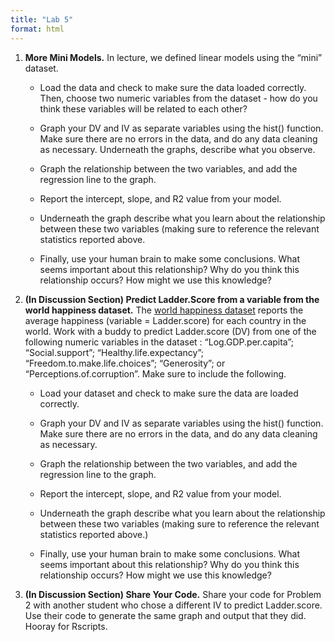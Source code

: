 ```yaml
---
title: "Lab 5"
format: html
---
```


1.  **More Mini Models.** In lecture, we defined linear models using the “mini” dataset.

    -   Load the data and check to make sure the data loaded correctly. Then, choose two numeric variables from the dataset - how do you think these variables will be related to each other?

    -   Graph your DV and IV as separate variables using the hist() function. Make sure there are no errors in the data, and do any data cleaning as necessary. Underneath the graphs, describe what you observe.

    -   Graph the relationship between the two variables, and add the regression line to the graph.

    -   Report the intercept, slope, and R2 value from your model.

    -   Underneath the graph describe what you learn about the relationship between these two variables (making sure to reference the relevant statistics reported above.

    -   Finally, use your human brain to make some conclusions. What seems important about this relationship? Why do you think this relationship occurs? How might we use this knowledge?

2.  **(In Discussion Section) Predict Ladder.Score from a variable from the world happiness dataset.** The [world happiness dataset](https://www.dropbox.com/scl/fi/p20l0aj1ttgdl4m75dqvm/World-happiness-report-2024.csv?rlkey=26t7eubo5rowkc0bvabceyzvg&dl=0) reports the average happiness (variable = Ladder.score) for each country in the world. Work with a buddy to predict Ladder.score (DV) from one of the following numeric variables in the dataset : "Log.GDP.per.capita"; "Social.support”; "Healthy.life.expectancy"; "Freedom.to.make.life.choices"; “Generosity”; or "Perceptions.of.corruption". Make sure to include the following.

    -   Load your dataset and check to make sure the data are loaded correctly.

    -   Graph your DV and IV as separate variables using the hist() function. Make sure there are no errors in the data, and do any data cleaning as necessary.

    -   Graph the relationship between the two variables, and add the regression line to the graph.

    -   Report the intercept, slope, and R2 value from your model.

    -   Underneath the graph describe what you learn about the relationship between these two variables (making sure to reference the relevant statistics reported above.)

    -   Finally, use your human brain to make some conclusions. What seems important about this relationship? Why do you think this relationship occurs? How might we use this knowledge?

3.  **(In Discussion Section) Share Your Code.** Share your code for Problem 2 with another student who chose a different IV to predict Ladder.score. Use their code to generate the same graph and output that they did. Hooray for Rscripts.
